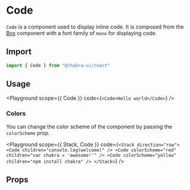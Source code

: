 

#  Code

`Code` is a component used to display inline code. It is composed from the
[Box](/docs/layout/box) component with a font family of `mono` for displaying
code.





## Import

```js
import { Code } from "@chakra-ui/react"
```

## Usage

<Playground
scope={{ Code }}
code={`
<Code>Hello world</Code>
`}
/>

### Colors

You can change the color scheme of the component by passing the `colorScheme`
prop.

<Playground
scope={{ Stack, Code }}
code={`
<Stack direction="row">
  <Code children="console.log(welcome)" />
  <Code colorScheme="red" children="var chakra = 'awesome!'" />
  <Code colorScheme="yellow" children="npm install chakra" />
</Stack>
`}
/>

## Props

<PropsTable of="Code" />